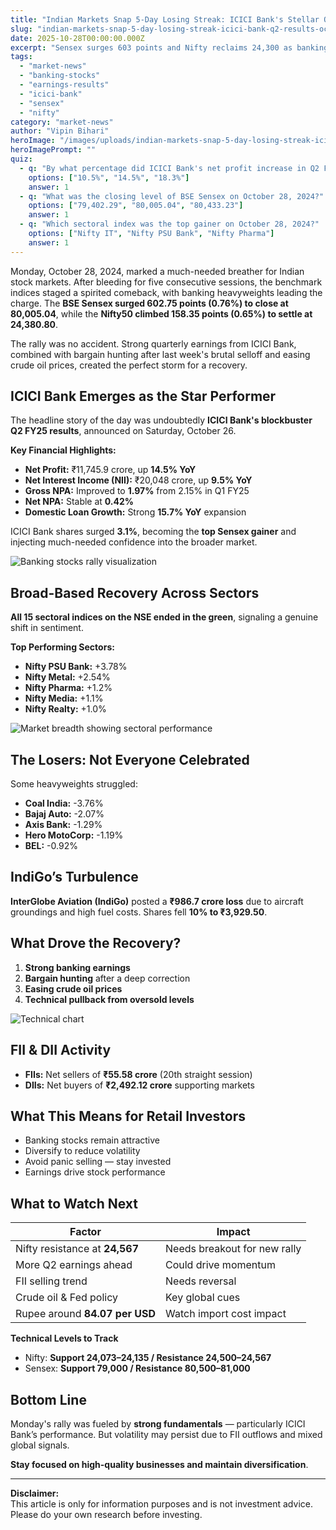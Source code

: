 ```yaml
---
title: "Indian Markets Snap 5-Day Losing Streak: ICICI Bank's Stellar Q2 Results Drive Banking Rally"
slug: "indian-markets-snap-5-day-losing-streak-icici-bank-q2-results-october-2024"
date: 2025-10-28T00:00:00.000Z
excerpt: "Sensex surges 603 points and Nifty reclaims 24,300 as banking stocks lead a massive comeback on Monday, October 28, 2024. ICICI Bank's 14.5% profit jump and improving asset quality spark investor confidence after a brutal week of losses."
tags:
  - "market-news"
  - "banking-stocks"
  - "earnings-results"
  - "icici-bank"
  - "sensex"
  - "nifty"
category: "market-news"
author: "Vipin Bihari"
heroImage: "/images/uploads/indian-markets-snap-5-day-losing-streak-icici-bank-q2-results-october-2024/hero-image.jpg"
heroImagePrompt: ""
quiz:
  - q: "By what percentage did ICICI Bank's net profit increase in Q2 FY25?"
    options: ["10.5%", "14.5%", "18.3%"]
    answer: 1
  - q: "What was the closing level of BSE Sensex on October 28, 2024?"
    options: ["79,402.29", "80,005.04", "80,433.23"]
    answer: 1
  - q: "Which sectoral index was the top gainer on October 28, 2024?"
    options: ["Nifty IT", "Nifty PSU Bank", "Nifty Pharma"]
    answer: 1
---
```


Monday, October 28, 2024, marked a much-needed breather for Indian stock markets. After bleeding for five consecutive sessions, the benchmark indices staged a spirited comeback, with banking heavyweights leading the charge. The **BSE Sensex surged 602.75 points (0.76%) to close at 80,005.04**, while the **Nifty50 climbed 158.35 points (0.65%) to settle at 24,380.80**.

The rally was no accident. Strong quarterly earnings from ICICI Bank, combined with bargain hunting after last week's brutal selloff and easing crude oil prices, created the perfect storm for a recovery.

## ICICI Bank Emerges as the Star Performer

The headline story of the day was undoubtedly **ICICI Bank's blockbuster Q2 FY25 results**, announced on Saturday, October 26.

**Key Financial Highlights:**

- **Net Profit:** ₹11,745.9 crore, up **14.5% YoY**
- **Net Interest Income (NII):** ₹20,048 crore, up **9.5% YoY**
- **Gross NPA:** Improved to **1.97%** from 2.15% in Q1 FY25
- **Net NPA:** Stable at **0.42%**
- **Domestic Loan Growth:** Strong **15.7% YoY** expansion

ICICI Bank shares surged **3.1%**, becoming the **top Sensex gainer** and injecting much-needed confidence into the broader market.

![Banking stocks rally visualization](/images/uploads/indian-markets-snap-5-day-losing-streak-icici-bank-q2-results-october-2024/banking-sector-rally.png)

## Broad-Based Recovery Across Sectors

**All 15 sectoral indices on the NSE ended in the green**, signaling a genuine shift in sentiment.

**Top Performing Sectors:**

- **Nifty PSU Bank:** +3.78%
- **Nifty Metal:** +2.54%
- **Nifty Pharma:** +1.2%
- **Nifty Media:** +1.1%
- **Nifty Realty:** +1.0%

![Market breadth showing sectoral performance](/images/uploads/indian-markets-snap-5-day-losing-streak-icici-bank-q2-results-october-2024/sectoral-performance.png)

## The Losers: Not Everyone Celebrated

Some heavyweights struggled:

- **Coal India:** -3.76%
- **Bajaj Auto:** -2.07%
- **Axis Bank:** -1.29%
- **Hero MotoCorp:** -1.19%
- **BEL:** -0.92%

## IndiGo’s Turbulence

**InterGlobe Aviation (IndiGo)** posted a **₹986.7 crore loss** due to aircraft groundings and high fuel costs. Shares fell **10% to ₹3,929.50**.

## What Drove the Recovery?

1. **Strong banking earnings**
2. **Bargain hunting** after a deep correction
3. **Easing crude oil prices**
4. **Technical pullback from oversold levels**

![Technical chart](/images/uploads/indian-markets-snap-5-day-losing-streak-icici-bank-q2-results-october-2024/nifty-technical-levels.png)

## FII & DII Activity

- **FIIs:** Net sellers of **₹55.58 crore** (20th straight session)
- **DIIs:** Net buyers of **₹2,492.12 crore** supporting markets

## What This Means for Retail Investors

- Banking stocks remain attractive
- Diversify to reduce volatility
- Avoid panic selling — stay invested
- Earnings drive stock performance

## What to Watch Next

| Factor | Impact |
|--------|--------|
| Nifty resistance at **24,567** | Needs breakout for new rally |
| More Q2 earnings ahead | Could drive momentum |
| FII selling trend | Needs reversal |
| Crude oil & Fed policy | Key global cues |
| Rupee around **84.07 per USD** | Watch import cost impact |

**Technical Levels to Track**

- Nifty: **Support 24,073–24,135 / Resistance 24,500–24,567**
- Sensex: **Support 79,000 / Resistance 80,500–81,000**

## Bottom Line

Monday's rally was fueled by **strong fundamentals** — particularly ICICI Bank’s performance. But volatility may persist due to FII outflows and mixed global signals. 

**Stay focused on high-quality businesses and maintain diversification**.

---

**Disclaimer:**  
This article is only for information purposes and is not investment advice. Please do your own research before investing.
